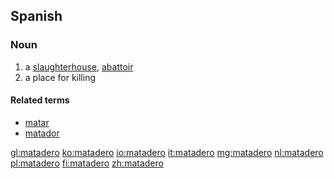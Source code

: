 ==Spanish==

===Noun===
{{es-noun|m}}

# a [[slaughterhouse]], [[abattoir]]
# a place for killing

====Related terms====
* [[matar]]
* [[matador]]

[[gl:matadero]]
[[ko:matadero]]
[[io:matadero]]
[[it:matadero]]
[[mg:matadero]]
[[nl:matadero]]
[[pl:matadero]]
[[fi:matadero]]
[[zh:matadero]]
